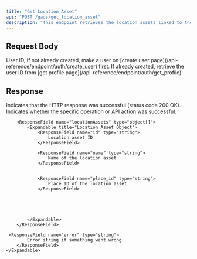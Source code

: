 ```yaml
---
title: "Get Location Asset"
api: "POST /gads/get_location_asset"
description: "This endpoint retrieves the location assets linked to the user’s Google Ads account. These assets include details such as the location name, ID, and place ID, which are used to show business locations on Google Maps or in location-based ad extensions. Use this to fetch and manage your connected business locations."
---
```


## Request Body

<ParamField body="userId" type="string" required>
	User ID, If not already created, make a user on [create user
	page](/api-reference/endpoint/auth/create_user) first. If already created,
	retrieve the user ID from [get profile
	page](/api-reference/endpoint/auth/get_profile).
</ParamField>

## Response

<ResponseField name="success" type="boolean">
	Indicates that the HTTP response was successful (status code 200 OK).
</ResponseField>

<ResponseField name="results" type="object">
  <Expandable title="Results Object">
        <ResponseField name="success" type="boolean">
			Indicates whether the specific operation or API action was successful.
        </ResponseField>

       	<ResponseField name="locationAssets" type="object[]">
            <Expandable title="Location Asset Object">
                <ResponseField name="id" type="string">
                    Location asset ID
                </ResponseField>

                <ResponseField name="name" type="string">
                    Name of the location asset
                </ResponseField>
 

                <ResponseField name="place_id" type="string">
                    Place ID of the location asset
                </ResponseField>
 

               

       
            </Expandable>
        </ResponseField>

     <ResponseField name="error" type="string">
    		Error string if something went wrong
    	</ResponseField>
    </Expandable>
</ResponseField>